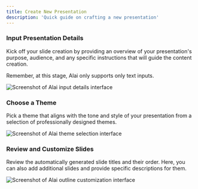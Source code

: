 ```yaml
---
title: Create New Presentation
description: 'Quick guide on crafting a new presentation'
---
```


### Input Presentation Details

Kick off your slide creation by providing an overview of your presentation's purpose,
audience, and any specific instructions that will guide the content creation.

Remember, at this stage, Alai only supports only text inputs.

![Screenshot of Alai input details interface](images/create.png)

### Choose a Theme

Pick a theme that aligns with the tone and style of your presentation from a selection of professionally designed themes.

![Screenshot of Alai theme selection interface](images/select-theme.png)

### Review and Customize Slides

Review the automatically generated slide titles and their order. Here, you can also add additional slides and provide specific descriptions for them.

![Screenshot of Alai outline customization interface](images/outline.png)

